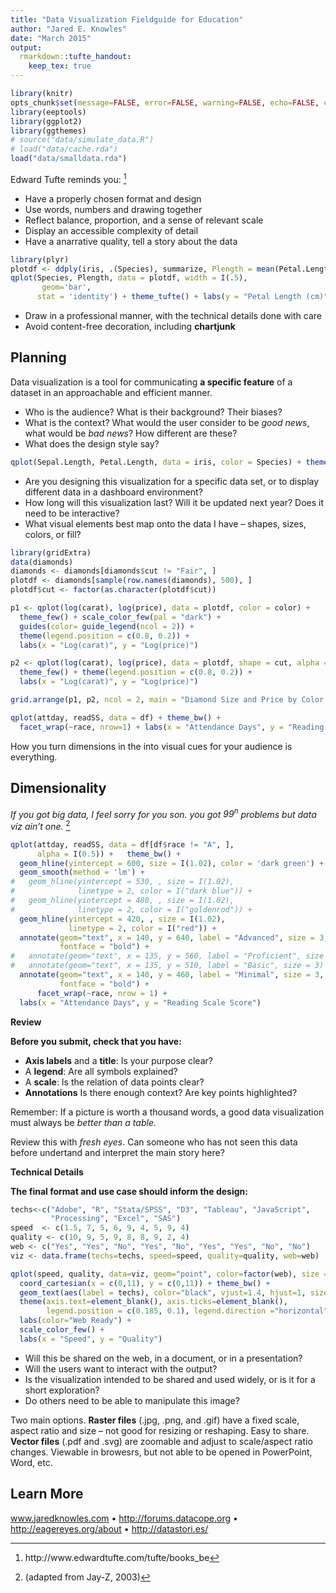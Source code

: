 ```yaml
---
title: "Data Visualization Fieldguide for Education"
author: "Jared E. Knowles"
date: "March 2015"
output: 
  rmarkdown::tufte_handout:
    keep_tex: true
---
```


```r
library(knitr)
opts_chunk$set(message=FALSE, error=FALSE, warning=FALSE, echo=FALSE, comment=NA)
library(eeptools)
library(ggplot2)
library(ggthemes)
# source("data/simulate_data.R")
# load("data/cache.rda")
load("data/smalldata.rda")
```

Edward Tufte reminds you: [^tufte]

- Have a properly chosen format and design
- Use words, numbers and drawing together
- Reflect balance, proportion, and a sense of relevant scale
- Display an accessible complexity of detail 
- Have a anarrative quality, tell a story about the data
```r
library(plyr)
plotdf <- ddply(iris, .(Species), summarize, Plength = mean(Petal.Length))
qplot(Species, Plength, data = plotdf, width = I(.5),
       geom='bar', 
      stat = 'identity') + theme_tufte() + labs(y = "Petal Length (cm)") 
```
- Draw in a professional manner, with the technical details done with care
- Avoid content-free decoration, including **chartjunk**

## Planning

Data visualization is a tool for communicating **a 
specific feature** of a dataset in an approachable and efficient manner.\marginnote{
Data visualization is done in service of the audience. If the goal is not to convey 
information, it is art!}

- Who is the audience? What is their background? Their biases?
- What is the context? What would the user consider to be *good news*, what would 
be *bad news*? How different are these? 
- What does the design style say? 
```r
qplot(Sepal.Length, Petal.Length, data = iris, color = Species) + theme_excel()
```
- Are you designing this visualization for a specific data set, or to display 
different data in a dashboard environment? 
- How long will this visualization last? Will it be updated next year? Does it need to be interactive?
- What visual elements best map onto the data I have -- shapes, sizes, colors, or fill? 

```r
library(gridExtra)
data(diamonds)
diamonds <- diamonds[diamonds$cut != "Fair", ]
plotdf <- diamonds[sample(row.names(diamonds), 500), ]
plotdf$cut <- factor(as.character(plotdf$cut))

p1 <- qplot(log(carat), log(price), data = plotdf, color = color) + 
  theme_few() + scale_color_few(pal = "dark") + 
  guides(color= guide_legend(ncol = 2)) + 
  theme(legend.position = c(0.8, 0.2)) + 
  labs(x = "Log(carat)", y = "Log(price)")

p2 <- qplot(log(carat), log(price), data = plotdf, shape = cut, alpha = I(0.4)) + 
  theme_few() + theme(legend.position = c(0.8, 0.2)) + 
  labs(x = "Log(carat)", y = "Log(price)")

grid.arrange(p1, p2, ncol = 2, main = "Diamond Size and Price by Color and Cut")
```


```r
qplot(attday, readSS, data = df) + theme_bw() + 
  facet_wrap(~race, nrow=1) + labs(x = "Attendance Days", y = "Reading Score")
```

\noindent How you turn dimensions in the into visual cues for your audience is everything.

## Dimensionality 

*If you got big data, I feel sorry for you son. you got $99^{n}$ problems but 
data viz ain't one.* [^jayz]
 
```r
qplot(attday, readSS, data = df[df$race != "A", ], 
      alpha = I(0.5)) +   theme_bw() + 
  geom_hline(yintercept = 600, size = I(1.02), color = 'dark green') + 
  geom_smooth(method = 'lm') + 
#   geom_hline(yintercept = 530, , size = I(1.02), 
#              linetype = 2, color = I("dark blue")) +
#   geom_hline(yintercept = 480, , size = I(1.02), 
#              linetype = 2, color = I("goldenrod")) +
  geom_hline(yintercept = 420, , size = I(1.02), 
             linetype = 2, color = I("red")) + 
  annotate(geom="text", x = 140, y = 640, label = "Advanced", size = 3, 
           fontface = "bold") + 
#   annotate(geom="text", x = 135, y = 560, label = "Proficient", size = 3) + 
#   annotate(geom="text", x = 135, y = 510, label = "Basic", size = 3) + 
  annotate(geom="text", x = 140, y = 460, label = "Minimal", size = 3, 
           fontface = "bold") + 
      facet_wrap(~race, nrow = 1) + 
  labs(x = "Attendance Days", y = "Reading Scale Score") 
```


**Review**  

**Before you submit, check that you have:** \marginnote{Add reference lines and annotate your charts with text. Tell the viewer,
 don't expect them to reach the same conclusion as you naturally.}

- **Axis labels** and a **title**: Is your purpose clear?
- A **legend**: Are all symbols explained?
- A **scale**: Is the relation of data points clear? 
- **Annotations** Is there enough context? Are key points highlighted? 
\marginnote{Don't be afraid to model the data. A line of best fit or a smoother can provide a good summary to viewers to make comparisons across panels.}

\noindent Remember: If a picture is worth a thousand words, a good data visualization must always be *better than a table.*

\noindent Review this with *fresh eyes*. Can someone who has not seen this data before undertand and interpret the main story here? \marginnote{If it is not clear, consider encoding a key feature twice -- e.g. using color and shape.}


**Technical Details**

**The final format and use case should inform the design:**

```r
techs<-c("Adobe", "R", "Stata/SPSS", "D3", "Tableau", "JavaScript", 
         "Processing", "Excel", "SAS")
speed  <- c(1.5, 7, 5, 6, 9, 4, 5, 9, 4)
quality <- c(10, 9, 5, 9, 8, 8, 9, 2, 4)
web <- c("Yes", "Yes", "No", "Yes", "No", "Yes", "Yes", "No", "No")
viz <- data.frame(techs=techs, speed=speed, quality=quality, web=web)

qplot(speed, quality, data=viz, geom="point", color=factor(web), size = I(4)) + 
  coord_cartesian(x = c(0,11), y = c(0,11)) + theme_bw() +
  geom_text(aes(label = techs), color="black", vjust=1.4, hjust=1, size = I(4)) +
  theme(axis.text=element_blank(), axis.ticks=element_blank(), 
        legend.position = c(0.185, 0.1), legend.direction ="horizontal") +
  labs(color="Web Ready") + 
  scale_color_few() +
  labs(x = "Speed", y = "Quality") 
```

- Will this be shared on the web, in a document, or in a presentation? 
- Will the users want to interact with the output? 
- Is the visualization intended to be shared and used widely, or is it for a 
short exploration? 
- Do others need to be able to manipulate this image? 

\noindent Two main options. **Raster files** (.jpg, .png, and .gif) have a fixed scale, aspect ratio and size -- not good for resizing or reshaping. Easy to share.
**Vector files** (.pdf and .svg) are zoomable and adjust to scale/aspect ratio changes. Viewable in browesrs, but not able to be opened in PowerPoint, Word, etc. \marginnote{If sharing matters most, go raster, if quality matters most consider vector files.}


## Learn More

[www.jaredknowles.com](http://www.jaredknowles.com/presentations) • [http://forums.datacope.org](http://forums.datacope.org) • [http://eagereyes.org/about](http://eagereyes.org/about) • [http://datastori.es/](http://datastori.es/)

[^tufte]: http://www.edwardtufte.com/tufte/books_be
[^jayz]: (adapted from Jay-Z, 2003)